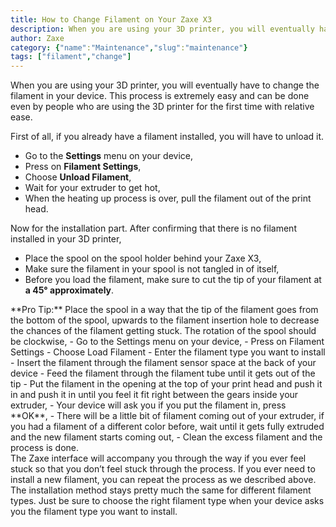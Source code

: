 ```yaml
---
title: How to Change Filament on Your Zaxe X3
description: When you are using your 3D printer, you will eventually have to change the filament in your device. This process is extremely easy and can be done even by people who are using the 3D printer for the first time with relative ease. 
author: Zaxe
category: {"name":"Maintenance","slug":"maintenance"}
tags: ["filament","change"]
---
```


When you are using your 3D printer, you will eventually have to change the filament in your device. This process is extremely easy and can be done even by people who are using the 3D printer for the first time with relative ease. 

First of all, if you already have a filament installed, you will have to unload it.

- Go to the **Settings** menu on your device, 
- Press on **Filament Settings**, 
- Choose **Unload Filament**, 
- Wait for your extruder to get hot,
- When the heating up process is over, pull the filament out of the print head.

Now for the installation part. After confirming that there is no filament installed in your 3D printer,

- Place the spool on the spool holder behind your Zaxe X3,
- Make sure the filament in your spool is not tangled in of itself, 
- Before you load the filament, make sure to cut the tip of your filament at <span className="text-zaxe">**a 45° approximately**</span>.
<AlertBox alertType="info">
**Pro Tip:** Place the spool in a way that the tip of the filament goes from the bottom of the spool, upwards to the filament insertion hole to decrease the chances of the filament getting stuck. The rotation of the spool should be clockwise,
</AlertBox>
- Go to the Settings menu on your device,
- Press on Filament Settings 
- Choose Load Filament
- Enter the filament type you want to install
- Insert the filament through the filament sensor space at the back of your device
- Feed the filament through the filament tube until it gets out of the tip
- Put the filament in the opening at the top of your print head and push it in and push it in until you feel it fit right between the gears inside your extruder, 
- Your device will ask you if you put the filament in, press **OK**,
- There will be a little bit of filament coming out of your extruder, if you had a filament of a different color before, wait until it gets fully extruded and the new filament starts coming out,
- Clean the excess filament and the process is done. 

<br/>
The Zaxe interface will accompany you through the way if you ever feel stuck so that you don’t feel stuck through the process. If you ever need to install a new filament, you can repeat the process as we described above. The installation method stays pretty much the same for different filament types. Just be sure to choose the right filament type when your device asks you the filament type you want to install.